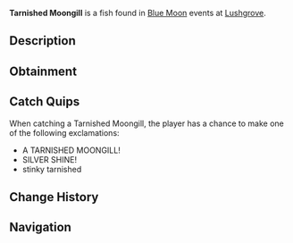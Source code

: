 {{FishInfobox
|image          = Tarnished Moongill.png
|rarity         = Mythical
|sea            = Second Sea
|location       = [[Blue Moon - Second Sea]]
|sublocation    = 
|sources        = Fishing Rod
|radar_location = 
|prog_speed     = +5
|xp             = 8500
|weather        = Windy
|time           = 
|season         = Winter
|bait           = Sapphire Krill
|base_weight    = 3.5
|base_value     = 2300
|weight_range   = 2.5
|base_chance    = 60
|base_resil     = 35
}}
'''Tarnished Moongill''' is a {{Rarity|Mythical}} fish found in [[Blue Moon]] events at [[Lushgrove]].

== Description ==
{{Description|A small fish with gills that shimmer like silver under moonlight.|Bestiary Entry}}

== Obtainment ==
{{Description|It glides where the winds carve the bog's surface.|Bestiary Hint}}
{{Fish Availability|
Blue Moon/Second Sea
|top_rods      = 
Steady Rod\267184.74\345731.02;
Frostfire Rod\257971.47\333809.27;
North-Star Rod\173882.12\328096.33;
Event Horizon Rod\170396.63\321519.58;
Astral Rod\170396.63\321519.58;
Training Rod\138734.11\282882.85;
Free Spirit Rod\163110.74\531618.56;
Azure Of Lagoon\135296.14\471276.04;
Astralhook Rod\141623.9\455568.25;
Great Rod of Oscar\149107.62\453485.85;
Carrot Rod\128994.96\443867.01;
Trident Rod\141382.67\299515.48;
Blazebringer Rod\121198.24\428281.99;
Verdant Shear Rod\112852.44\404821.82;
No-Life Rod\95080.41\267389.33;
Seraphic Rod\82086.84\263515.55;
Ethereal Prism Rod\81353.04\261496.53;
Challenger's Rod\78591.27\252105.91;
Rod Of The Forgotten Fang\77434.52\251258.04;
Depthseeker Rod\76529.02\244421.12;
Rod Of The Exalted One\75439.2\249742.45;
Volcanic Rod\73616.72\248320.68;
Avalanche Rod\73534.02\242076.6;
Rod Of The Depths\73527.17\249141.86;
Zeus Rod\73329.71\247558.64
|recommended   = Free Spirit Rod
}}

== Catch Quips ==
When catching a Tarnished Moongill, the player has a chance to make one of the following exclamations:
* A TARNISHED MOONGILL!
* SILVER SHINE!
* stinky tarnished

== Change History ==
{{Change History|{{subst:Current Version}}}}

== Navigation ==
{{Fish Navbox|Blue Moon - Second Sea}}